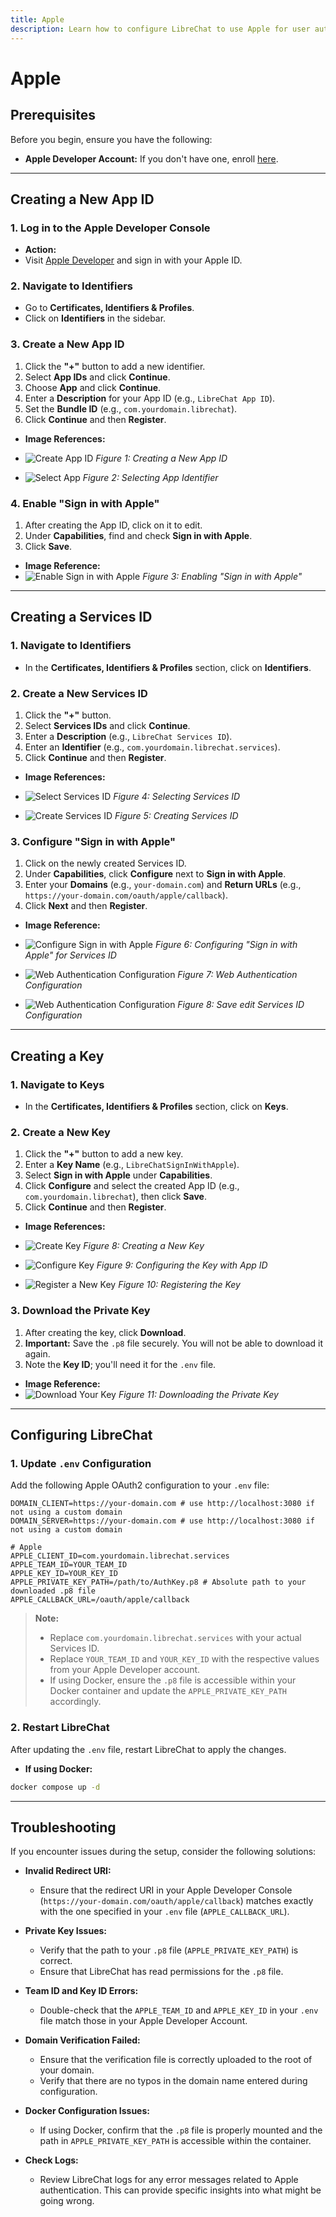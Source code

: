 ```yaml
---
title: Apple
description: Learn how to configure LibreChat to use Apple for user authentication.
---
```


# Apple

## Prerequisites

Before you begin, ensure you have the following:

- **Apple Developer Account:** If you don't have one, enroll [here](https://developer.apple.com/programs/enroll/).

---

## Creating a New App ID

### 1. Log in to the Apple Developer Console

- **Action:**
- Visit [Apple Developer](https://developer.apple.com/) and sign in with your Apple ID.

### 2. Navigate to Identifiers

- Go to **Certificates, Identifiers & Profiles**.
- Click on **Identifiers** in the sidebar.

### 3. Create a New App ID

1. Click the **"+"** button to add a new identifier.
2. Select **App IDs** and click **Continue**.
3. Choose **App** and click **Continue**.
4. Enter a **Description** for your App ID (e.g., `LibreChat App ID`).
5. Set the **Bundle ID** (e.g., `com.yourdomain.librechat`).
6. Click **Continue** and then **Register**.

- **Image References:**
- ![Create App ID](https://user-images.githubusercontent.com/5569219/59017558-6d643600-8861-11e9-927b-a4952b56f34e.png)
  _Figure 1: Creating a New App ID_

- ![Select App](https://github.com/user-attachments/assets/7b67c1bb-dea0-4475-ad45-e3c13ad514d5)
  _Figure 2: Selecting App Identifier_

### 4. Enable "Sign in with Apple"

1. After creating the App ID, click on it to edit.
2. Under **Capabilities**, find and check **Sign in with Apple**.
3. Click **Save**.

- **Image Reference:**
- ![Enable Sign in with Apple](https://user-images.githubusercontent.com/5569219/59017720-dea3e900-8861-11e9-898e-f486c093edd8.png)
  _Figure 3: Enabling "Sign in with Apple"_

---

## Creating a Services ID

### 1. Navigate to Identifiers

- In the **Certificates, Identifiers & Profiles** section, click on **Identifiers**.

### 2. Create a New Services ID

1. Click the **"+"** button.
2. Select **Services IDs** and click **Continue**.
3. Enter a **Description** (e.g., `LibreChat Services ID`).
4. Enter an **Identifier** (e.g., `com.yourdomain.librechat.services`).
5. Click **Continue** and then **Register**.

- **Image References:**
- ![Select Services ID](https://user-images.githubusercontent.com/5569219/59017808-16ab2c00-8862-11e9-8beb-4da7bb509b0c.png)
  _Figure 4: Selecting Services ID_

- ![Create Services ID](https://github.com/user-attachments/assets/cac99e43-a6d7-4fb8-890d-eabd87a60e7d)
  _Figure 5: Creating Services ID_

### 3. Configure "Sign in with Apple"

1. Click on the newly created Services ID.
2. Under **Capabilities**, click **Configure** next to **Sign in with Apple**.
3. Enter your **Domains** (e.g., `your-domain.com`) and **Return URLs** (e.g., `https://your-domain.com/oauth/apple/callback`).
4. Click **Next** and then **Register**.

- **Image Reference:**
- ![Configure Sign in with Apple](https://github.com/user-attachments/assets/9309e1c1-6f98-49fc-a87d-bb5f46e200f7)
  _Figure 6: Configuring "Sign in with Apple" for Services ID_

- ![Web Authentication Configuration](https://github.com/user-attachments/assets/d1ca9ad2-e555-4083-a974-b26239c9694f)
  _Figure 7: Web Authentication Configuration_

- ![Web Authentication Configuration](https://github.com/user-attachments/assets/8facac9e-002f-458b-8049-63c91afc30de)
  _Figure 8: Save edit Services ID Configuration_

---

## Creating a Key

### 1. Navigate to Keys

- In the **Certificates, Identifiers & Profiles** section, click on **Keys**.

### 2. Create a New Key

1. Click the **"+"** button to add a new key.
2. Enter a **Key Name** (e.g., `LibreChatSignInWithApple`).
3. Select **Sign in with Apple** under **Capabilities**.
4. Click **Configure** and select the created App ID (e.g., `com.yourdomain.librechat`), then click **Save**.
5. Click **Continue** and then **Register**.

- **Image References:**
- ![Create Key](https://github.com/user-attachments/assets/6db095dd-79dd-485d-a57a-8b1ea523b67f)
  _Figure 8: Creating a New Key_

- ![Configure Key](https://github.com/user-attachments/assets/30b593ab-b8f3-4d94-b56d-1eeac1900a1f)
  _Figure 9: Configuring the Key with App ID_

- ![Register a New Key](https://github.com/user-attachments/assets/91aa4d6e-9b5c-4f7c-bb1a-5980015ee15d)
  _Figure 10: Registering the Key_

### 3. Download the Private Key

1. After creating the key, click **Download**.
2. **Important:** Save the `.p8` file securely. You will not be able to download it again.
3. Note the **Key ID**; you'll need it for the `.env` file.

- **Image Reference:**
- ![Download Your Key](https://github.com/user-attachments/assets/79e5aefa-9797-4fa7-bdf9-cb4b526ab3dd)
  _Figure 11: Downloading the Private Key_

---

## Configuring LibreChat

### 1. Update `.env` Configuration

Add the following Apple OAuth2 configuration to your `.env` file:

```env filename=".env"
DOMAIN_CLIENT=https://your-domain.com # use http://localhost:3080 if not using a custom domain
DOMAIN_SERVER=https://your-domain.com # use http://localhost:3080 if not using a custom domain

# Apple
APPLE_CLIENT_ID=com.yourdomain.librechat.services
APPLE_TEAM_ID=YOUR_TEAM_ID
APPLE_KEY_ID=YOUR_KEY_ID
APPLE_PRIVATE_KEY_PATH=/path/to/AuthKey.p8 # Absolute path to your downloaded .p8 file
APPLE_CALLBACK_URL=/oauth/apple/callback
```

> **Note:**
>
> - Replace `com.yourdomain.librechat.services` with your actual Services ID.
> - Replace `YOUR_TEAM_ID` and `YOUR_KEY_ID` with the respective values from your Apple Developer account.
> - If using Docker, ensure the `.p8` file is accessible within your Docker container and update the `APPLE_PRIVATE_KEY_PATH` accordingly.

### 2. Restart LibreChat

After updating the `.env` file, restart LibreChat to apply the changes.

- **If using Docker:**

```bash
docker compose up -d
```

---

## Troubleshooting

If you encounter issues during the setup, consider the following solutions:

- **Invalid Redirect URI:**
  - Ensure that the redirect URI in your Apple Developer Console (`https://your-domain.com/oauth/apple/callback`) matches exactly with the one specified in your `.env` file (`APPLE_CALLBACK_URL`).

- **Private Key Issues:**
  - Verify that the path to your `.p8` file (`APPLE_PRIVATE_KEY_PATH`) is correct.
  - Ensure that LibreChat has read permissions for the `.p8` file.

- **Team ID and Key ID Errors:**
  - Double-check that the `APPLE_TEAM_ID` and `APPLE_KEY_ID` in your `.env` file match those in your Apple Developer Account.

- **Domain Verification Failed:**
  - Ensure that the verification file is correctly uploaded to the root of your domain.
  - Verify that there are no typos in the domain name entered during configuration.

- **Docker Configuration Issues:**
  - If using Docker, confirm that the `.p8` file is properly mounted and the path in `APPLE_PRIVATE_KEY_PATH` is accessible within the container.

- **Check Logs:**
  - Review LibreChat logs for any error messages related to Apple authentication. This can provide specific insights into what might be going wrong.
